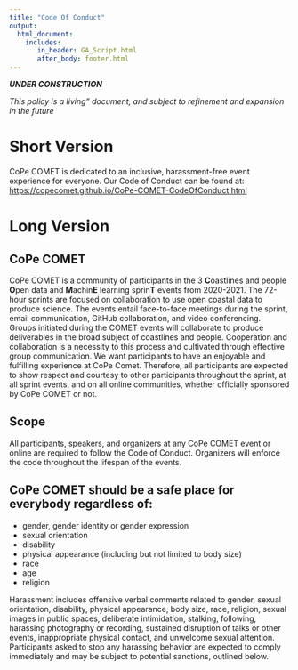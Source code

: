 ```yaml
---
title: "Code Of Conduct"
output: 
  html_document:
    includes:
       in_header: GA_Script.html
       after_body: footer.html
---
```


_**UNDER CONSTRUCTION**_

_This policy is a living" document, and subject to refinement and expansion in the future_

# Short Version
CoPe COMET is dedicated to an inclusive, harassment-free event experience for everyone.  Our Code of Conduct can be found at: [https://copecomet.github.io/CoPe-COMET-CodeOfConduct.html](https://copecomet.github.io/CoPe-COMET-CodeOfConduct.html)

# Long Version 

## CoPe COMET
CoPe COMET is a community of participants in the 3 **C**oastlines and people **O**pen data and **M**achin**E** learning sprin**T** events from 2020-2021. The 72-hour sprints are focused on collaboration to use open coastal data to produce science. The events entail face-to-face meetings during the sprint, email communication, GitHub collaboration, and video conferencing. Groups initiated during the COMET events will collaborate to produce deliverables in the broad subject of coastlines and people. Cooperation and collaboration is a necessity to this process and cultivated through effective group communication. 
We want participants to have an enjoyable and fulfilling experience at CoPe Comet. Therefore, all participants are expected to show respect and courtesy to other participants throughout the sprint, at all sprint events, and on all online communities, whether officially sponsored by CoPe COMET or not.

## Scope
All participants, speakers, and organizers at any CoPe COMET event or online are required to follow the Code of Conduct. Organizers will enforce the code throughout the lifespan of the events.

## CoPe COMET should be a safe place for everybody regardless of: 
  * gender, gender identity or gender expression
  * sexual orientation
  * disability
  * physical appearance (including but not limited to body size)
  * race
  * age
  * religion
  
Harassment includes offensive verbal comments related to gender, sexual orientation, disability, physical appearance, body size, race, religion, sexual images in public spaces, deliberate intimidation, stalking, following, harassing photography or recording, sustained disruption of talks or other events, inappropriate physical contact, and unwelcome sexual attention. Participants asked to stop any harassing behavior are expected to comply immediately and may be subject to potential sanctions, outlined below. 
